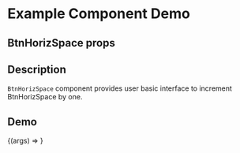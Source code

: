 
<Meta title="Example/BtnHorizSpace" component={BtnHorizSpace} />

# Example Component Demo

## BtnHorizSpace props
<Props of={BtnHorizSpace} />

## Description

`BtnHorizSpace` component provides user basic interface to increment BtnHorizSpace by one.

## Demo

<Canvas>
  <Story name="AntD BtnHorizSpace">
    {(args) => <BtnHorizSpace {...args} />}
  </Story>
</Canvas>